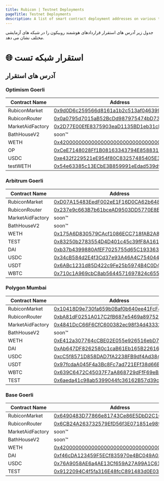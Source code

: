 ```yaml
---
title: Rubicon | Testnet Deployments
pageTitle: Testnet Deployments
description: A list of smart contract deployment addresses on various test networks.
---
```


جدول زیر آدرس های استقرار قراردادهای هوشمند روبیکون را در شبکه های آزمایشی مختلف نشان می دهد.

# 🌐 استقرار شبکه تست

## آدرس های استقرار

### Optimism Goerli

| Contract Name   | Address                                                                        |
| --------------- | ------------------------------------------------------------------------------ |
| RubiconMarket   | [0x9d0D6c259566d8161a1b2c513af0463992db38bc](https://goerli-optimism.etherscan.io/address/0x9d0D6c259566d8161a1b2c513af0463992db38bc) |
| RubiconRouter   | [0x0a0795d7015aB52BcDd987975474bD73062B5494](https://goerli-optimism.etherscan.io/address/0x0a0795d7015aB52BcDd987975474bD73062B5494) |
| MarketAidFactory| [0x2D77E00EfE8375903eaD1135BD1eb31cBcf1bA69](https://goerli-optimism.etherscan.io/address/0x2D77E00EfE8375903eaD1135BD1eb31cBcf1bA69) |
| BathHouseV2     | soon™                                                                         |
| WETH            | [0x4200000000000000000000000000000000000006](https://goerli-optimism.etherscan.io/address/0x4200000000000000000000000000000000000006) |
| OP              | [0xCeE7148028Ff1B08163343794E85883174a61393](https://goerli-optimism.etherscan.io/address/0xCeE7148028Ff1B08163343794E85883174a61393) |
| USDC            | [0xe432f229521eE954f80C83257485405E3d848d17](https://goerli-optimism.etherscan.io/address/0xe432f229521eE954f80C83257485405E3d848d17) |
| testWETH        | [0x54e63385c13ECbE3B859991eEdad539d9fDa1167](https://goerli-optimism.etherscan.io/address/0x54e63385c13ECbE3B859991eEdad539d9fDa1167) |


### Arbitrum Goerli

| Contract Name   | Address                                      |
| --------------- | -------------------------------------------- |
| RubiconMarket   | [0xD07A15483EedF002eE1F16D0CA62b6488CF1fd0D](https://goerli.arbiscan.io/address/0xD07A15483EedF002eE1F16D0CA62b6488CF1fd0D) |
| RubiconRouter   | [0x237e9c663B7b61bceAD9503DD5770E8E07465471](https://goerli.arbiscan.io/address/0x237e9c663B7b61bceAD9503DD5770E8E07465471#readProxyContract) |
| MarketAidFactory | soon™ |
| BathHouseV2     | soon™ |
| WETH            | [0x175A6D830579CAcf1086ECC718fAB2A86b12e0D3](https://goerli.arbiscan.io/address/0x175A6D830579CAcf1086ECC718fAB2A86b12e0D3) |
| TEST | [0x83250b2783554D4D401c45c39fF8A161dE44BC15](https://goerli.arbiscan.io/address/0x83250b2783554D4D401c45c39fF8A161dE44BC15) |
| DAI  | [0xb37b4399880AfEF7025755d65C193363966b8b89](https://goerli.arbiscan.io/address/0xb37b4399880AfEF7025755d65C193363966b8b89) |
| USDC | [0x34cB584d2E4f3Cd37e93A46A4C754044085439b4](https://goerli.arbiscan.io/address/0x34cB584d2E4f3Cd37e93A46A4C754044085439b4) |
| USDT | [0x6ABc1231d85D422c9Fe25b5974B4C0D4AB85d9b5](https://goerli.arbiscan.io/address/0x6ABc1231d85D422c9Fe25b5974B4C0D4AB85d9b5) |
| WBTC | [0x710c1A969cbC8ab5644571697824c655ffBDE926](https://goerli.arbiscan.io/address/0x710c1A969cbC8ab5644571697824c655ffBDE926) |


### Polygon Mumbai

| Contract Name   | Address                                      |
| --------------- | -------------------------------------------- |
| RubiconMarket   | [0x10418D9e730fa659b0Baf0b640ee41FcF4EA2aaE](https://mumbai.polygonscan.com/address/0x10418D9e730fa659b0Baf0b640ee41FcF4EA2aaE) |
| RubiconRouter   | [0xbA81dF0251A017C2fB687e5469a897529442f008](https://mumbai.polygonscan.com/address/0xbA81dF0251A017C2fB687e5469a897529442f008) |
| MarketAidFactory | [0x4841DcC66F6CfC600382ec98f34d43332c535B9B](https://mumbai.polygonscan.com/address/0x4841DcC66F6CfC600382ec98f34d43332c535B9B) |
| BathHouseV2     | soon™ |
| WETH            | [0xE412a307764cCBE02E055e926516ebD74230cfE0](https://mumbai.polygonscan.com/address/0xE412a307764cCBE02E055e926516ebD74230cfE0) |
| DAI   | [0xAb647DF8262580c1caB61Eb165B22616365d3C67](https://mumbai.polygonscan.com/address/0xAb647DF8262580c1caB61Eb165B22616365d3C67) |
| USDC  | [0xcC5f8571D858DAD7fA2238FB9df4Ad384493013C](https://mumbai.polygonscan.com/address/0xcC5f8571D858DAD7fA2238FB9df4Ad384493013C) |
| USDT  | [0x97fcdaA045F4a3Bc8Fc7ad721EFf38d66B234C7F](https://mumbai.polygonscan.com/address/0x97fcdaA045F4a3Bc8Fc7ad721EFf38d66B234C7F) |
| WBTC  | [0x639C6472C45037F7aA868729dFfF69eB3843f1A0](https://mumbai.polygonscan.com/address/0x639C6472C45037F7aA868729dFfF69eB3843f1A0) |
| TEST  | [0x6aeda41c98ab5399044fc36162B57d39c13b658a](https://mumbai.polygonscan.com/address/0x6aeda41c98ab5399044fc36162B57d39c13b658a) |


### Base Goerli

| Contract Name   | Address                                      |
| --------------- | -------------------------------------------- |
| RubiconMarket   | [0x6490483D77866e81743Ce86E5DbD2C16391a4b85](https://goerli.basescan.org/address/0x6490483D77866e81743Ce86E5DbD2C16391a4b85) |
| RubiconRouter   | [0x6CB24A263732579EfD56f3E071851e989d78cE75](https://goerli.basescan.org/address/0x6CB24A263732579EfD56f3E071851e989d78cE75) |
| MarketAidFactory | soon™ |
| BathHouseV2     | soon™ |
| WETH            | [0x4200000000000000000000000000000000000006](https://goerli.basescan.org/address/0x4200000000000000000000000000000000000006) |
| DAI   | [0xf46cDA123459F5ECf835970e4BC049A036392B3c](https://goerli.basescan.org/address/0xf46cDA123459F5ECf835970e4BC049A036392B3c) |
| USDC  | [0x76A9058AE6a4AE13Cf659A27A99A1C61d29c5c5c](https://goerli.basescan.org/address/0x76A9058AE6a4AE13Cf659A27A99A1C61d29c5c5c) |
| TEST  | [0x9122094C4f5fa316E48fcC891483d0E0384431D6](https://goerli.basescan.org/address/0x9122094C4f5fa316E48fcC891483d0E0384431D6) |